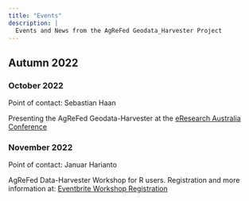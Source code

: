 ```yaml
---
title: "Events"
description: |
  Events and News from the AgReFed Geodata_Harvester Project 
---
```


## Autumn 2022

### October 2022

Point of contact: Sebastian Haan

Presenting the AgReFed Geodata-Harvester at the [eResearch Australia Conference](https://conference.eresearch.edu.au/)

### November 2022

Point of contact: Januar Harianto

AgReFed Data-Harvester Workshop for R users. Registration and more information at: [Eventbrite Workshop Registration](https://www.eventbrite.com.au/e/agrefed-data-harvester-workshop-tickets-425515517367)

